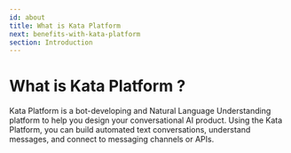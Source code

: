 ```yaml
---
id: about
title: What is Kata Platform
next: benefits-with-kata-platform
section: Introduction
---
```


<ImageWrapper>
  <NextImage
    src="/assets/images/products/kata-platform/image0.webp"
    alt="Kata-Platform Illustration"
    layout="responsive"
    naturalWidth={2058}
    naturalHeight={1070}
  />
</ImageWrapper>

# What is Kata Platform ?

Kata Platform is a bot-developing and Natural Language Understanding platform to help you design your conversational AI product. Using the Kata Platform, you can build automated text conversations, understand messages, and connect to messaging channels or APIs.
